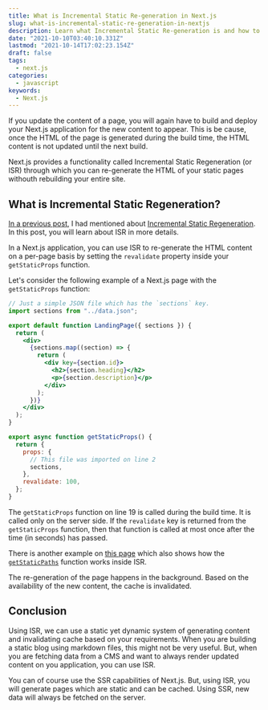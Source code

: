 ```yaml
---
title: What is Incremental Static Re-generation in Next.js
slug: what-is-incremental-static-re-generation-in-nextjs
description: Learn what Incremental Static Re-generation is and how to use it to build fast Next.js applications.
date: "2021-10-10T03:40:10.331Z"
lastmod: "2021-10-14T17:02:23.154Z"
draft: false
tags:
  - next.js
categories:
  - javascript
keywords:
  - Next.js
---
```


If you update the content of a page, you will again have to build and deploy your Next.js application for the new content to appear. This is be cause, once the HTML of the page is generated during the build time, the HTML content is not updated until the next build.

Next.js provides a functionality called Incremental Static Regeneration (or ISR) through which you can re-generate the HTML of your static pages withouth rebuilding your entire site.

## What is Incremental Static Regeneration?

[In a previous post](https://nirmalyaghosh.com/articles/getting-started-with-next.js), I had mentioned about [Incremental Static Regeneration](https://nirmalyaghosh.com/articles/getting-started-with-next.js#incremental-static-regeneration-isr). In this post, you will learn about ISR in more details.

In a Next.js application, you can use ISR to re-generate the HTML content on a per-page basis by setting the `revalidate` property inside your `getStaticProps` function.

Let's consider the following example of a Next.js page with the `getStaticProps` function:

```jsx {25} showLineNumbers
// Just a simple JSON file which has the `sections` key.
import sections from "../data.json";

export default function LandingPage({ sections }) {
  return (
    <div>
      {sections.map((section) => {
        return (
          <div key={section.id}>
            <h2>{section.heading}</h2>
            <p>{section.description}</p>
          </div>
        );
      })}
    </div>
  );
}

export async function getStaticProps() {
  return {
    props: {
      // This file was imported on line 2
      sections,
    },
    revalidate: 100,
  };
}
```

The `getStaticProps` function on line 19 is called during the build time. It is called only on the server side. If the `revalidate` key is returned from the `getStaticProps` function, then that function is called at most once after the time (in seconds) has passed.

<Callout type="info">

There is another example on [this
page](https://nextjs.org/docs/basic-features/data-fetching#incremental-static-regeneration)
which also shows how the
[`getStaticPaths`](https://nextjs.org/docs/basic-features/data-fetching#getstaticpaths-static-generation)
function works inside ISR.

</Callout>

The re-generation of the page happens in the background. Based on the availability
of the new content, the cache is invalidated.

## Conclusion

Using ISR, we can use a static yet dynamic system of generating content and invalidating cache based on your requirements. When you are building a static blog using markdown files, this might not be very useful. But, when you are fetching data from a CMS and want to always render updated content on you application, you can use ISR.

You can of course use the SSR capabilities of Next.js. But, using ISR, you will generate pages which are static and can be cached. Using SSR, new data will always be fetched on the server.
